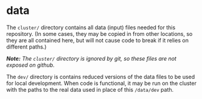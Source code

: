 # data

The `cluster/` directory contains all data (input) files needed for this repository.  (In some cases, they may be copied in from other locations, so they are all contained here, but will not cause code to break if it relies on different paths.)

_**Note:** The `cluster/` directory is ignored by git, so these files are not exposed on github._

The `dev/` directory is contains reduced versions of the data files to be used for local development.  When code is functional, it may be run on the cluster with the paths to the real data used in place of this `/data/dev` path.